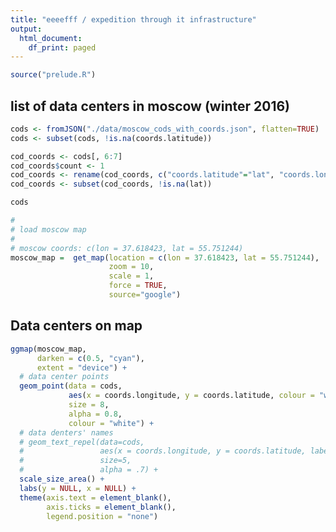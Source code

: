 ```yaml
---
title: "eeeefff / expedition through it infrastructure"
output:
  html_document:
    df_print: paged
---
```


```r
source("prelude.R")
```

## list of data centers in moscow (winter 2016)
```r
cods <- fromJSON("./data/moscow_cods_with_coords.json", flatten=TRUE)
cods <- subset(cods, !is.na(coords.latitude))

cod_coords <- cods[, 6:7]
cod_coords$count <- 1
cod_coords <- rename(cod_coords, c("coords.latitude"="lat", "coords.longitude"="lon"))
cod_coords <- subset(cod_coords, !is.na(lat))

cods
```

```r
# 
# load moscow map
# 
# moscow coords: c(lon = 37.618423, lat = 55.751244)
moscow_map =  get_map(location = c(lon = 37.618423, lat = 55.751244), 
                      zoom = 10, 
                      scale = 1,
                      force = TRUE,
                      source="google")
```

## Data centers on map
```r
ggmap(moscow_map,
      darken = c(0.5, "cyan"),
      extent = "device") + 
  # data center points
  geom_point(data = cods,
             aes(x = coords.longitude, y = coords.latitude, colour = "white"),
             size = 8,
             alpha = 0.8,
             colour = "white") +
  # data denters' names
  # geom_text_repel(data=cods, 
  #                 aes(x = coords.longitude, y = coords.latitude, label = name, color="red"), 
  #                 size=5,
  #                 alpha = .7) +
  scale_size_area() +
  labs(y = NULL, x = NULL) +
  theme(axis.text = element_blank(),
        axis.ticks = element_blank(),
        legend.position = "none")
```

